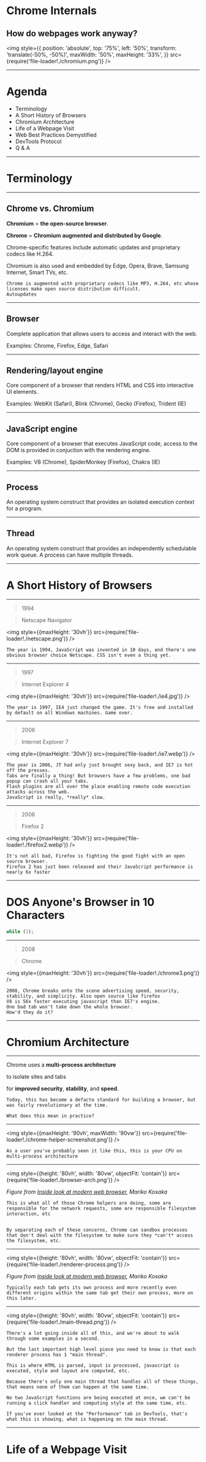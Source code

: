 

# Chrome Internals

## How do webpages work anyway?

<img
  style={{
    position: 'absolute',
    top: '75%',
    left: '50%',
    transform: 'translate(-50%, -50%)',
    maxWidth: '50%',
    maxHeight: '33%',
  }}
  src={require('file-loader!./chromium.png')}
/>

---

# Agenda

- Terminology
- A Short History of Browsers
- Chromium Architecture
- Life of a Webpage Visit
- Web Best Practices Demystified
- DevTools Protocol
- Q & A

---


# Terminology

---

## Chrome vs. Chromium

**Chromium** = **the open-source browser**.

**Chrome** = **Chromium augmented and distributed by Google**.

Chrome-specific features include automatic updates and proprietary codecs like H.264.

Chromium is also used and embedded by Edge, Opera, Brave, Samsung Internet, Smart TVs, etc.

```notes
Chrome is augmented with proprietary codecs like MP3, H.264, etc whose licenses make open source distribution difficult.
Autoupdates
```

---

## Browser

Complete application that allows users to access and interact with the web.

Examples: Chrome, Firefox, Edge, Safari

---

## Rendering/layout engine

Core component of a browser that renders HTML and CSS into interactive UI elements.

Examples: WebKit (Safari), Blink (Chrome), Gecko (Firefox), Trident (IE)

---

## JavaScript engine

Core component of a browser that executes JavaScript code, access to the DOM is provided in conjuction with the rendering engine.

Examples: V8 (Chrome), SpiderMonkey (Firefox), Chakra (IE)

---

## Process

An operating system construct that provides an isolated execution context for a program.

---

## Thread

An operating system construct that provides an independently schedulable work queue. A process can have multiple threads.

---


# A Short History of Browsers

---

> 1994

> Netscape Navigator

<img style={{maxHeight: '30vh'}} src={require('file-loader!./netscape.png')} />

```notes
The year is 1994, JavaScript was invented in 10 days, and there's one obvious browser choice Netscape. CSS isn't even a thing yet.
```

---

> 1997

> Internet Explorer 4

<img style={{maxHeight: '30vh'}} src={require('file-loader!./ie4.jpg')} />

```notes
The year is 1997, IE4 just changed the game. It's free and installed by default on all Windows machines. Game over.
```

---

> 2006

> Internet Explorer 7

<img style={{maxHeight: '30vh'}} src={require('file-loader!./ie7.webp')} />

```notes
The year is 2006, JT had only just brought sexy back, and IE7 is hot off the presses.
Tabs are finally a thing! But browsers have a few problems, one bad popup can crash all your tabs.
Flash plugins are all over the place enabling remote code execution attacks across the web.
JavaScript is really, *really* slow.
```

---

> 2006

> Firefox 2

<img style={{maxHeight: '30vh'}} src={require('file-loader!./firefox2.webp')} />

```notes
It's not all bad, Firefox is fighting the good fight with an open source browser.
Firefox 2 has just been released and their JavaScript performance is nearly 6x faster
```

---

# DOS Anyone's Browser in 10 Characters

```js
while (1);
```

---

> 2008

> Chrome

<img style={{maxHeight: '30vh'}} src={require('file-loader!./chrome3.png')} />

```notes
2008, Chrome breaks onto the scene advertising speed, security, stability, and simplicity. Also open source like firefox
V8 is 56x faster executing javascript than IE7's engine.
One bad tab won't take down the whole browser.
How'd they do it?
```

---


# Chromium Architecture

---

Chrome uses a **multi-process architecture**

to isolate sites and tabs

for **improved security**, **stability**, and **speed**.

```notes
Today, this has become a defacto standard for building a browser, but was fairly revolutionary at the time.

What does this mean in practice?
```

---

<img
  style={{maxHeight: '90vh', maxWidth: '90vw'}}
  src={require('file-loader!./chrome-helper-screenshot.png')}
/>

```notes
As a user you've probably seen it like this, this is your CPU on multi-process architecture
```

---

<img
  style={{height: '80vh', width: '80vw', objectFit: 'contain'}}
  src={require('file-loader!./browser-arch.png')}
/>

_Figure from [Inside look at modern web browser](https://developers.google.com/web/updates/2018/09/inside-browser-part1), Mariko Kosaka_

```notes
This is what all of those Chrome helpers are doing, some are responsible for the network requests, some are responsible filesystem interaction, etc


By separating each of these concerns, Chrome can sandbox processes that don't deal with the filesystem to make sure they *can't* access the filesystem, etc.

```

---

<img
  style={{height: '80vh', width: '80vw', objectFit: 'contain'}}
  src={require('file-loader!./renderer-process.png')}
/>

_Figure from [Inside look at modern web browser](https://developers.google.com/web/updates/2018/09/inside-browser-part1), Mariko Kosaka_

```notes
Typically each tab gets its own process and more recently even different origins within the same tab get their own process, more on this later.
```

---

<img
  style={{height: '80vh', width: '80vw', objectFit: 'contain'}}
  src={require('file-loader!./main-thread.png')}
/>

```notes
There's a lot going inside all of this, and we're about to walk through some examples in a second.

But the last important high level piece you need to know is that each renderer process has 1 "main thread".

This is where HTML is parsed, input is processed, javascript is executed, style and layout are computed, etc.

Because there's only one main thread that handles all of these things, that means none of them can happen at the same time.

No two JavaScript functions are being executed at once, we can't be running a click handler and computing style at the same time, etc.

If you've ever looked at the "Performance" tab in DevTools, that's what this is showing, what is happening on the main thread.
```

---


# Life of a Webpage Visit
